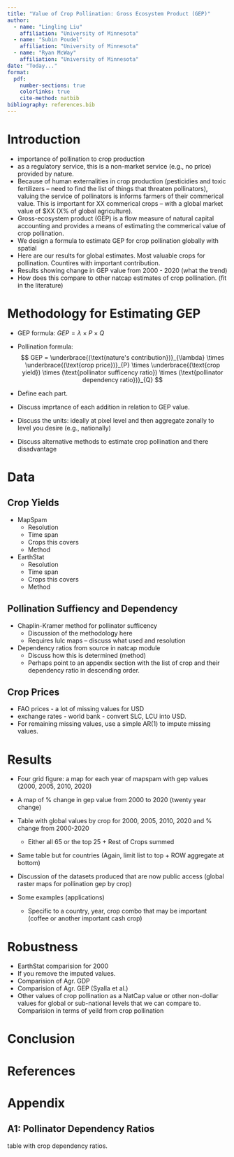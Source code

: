 ```yaml
---
title: "Value of Crop Pollination: Gross Ecosystem Product (GEP)"
author:
  - name: "Lingling Liu"
    affiliation: "University of Minnesota"
  - name: "Subin Poudel"
    affiliation: "University of Minnesota"
  - name: "Ryan McWay"
    affiliation: "University of Minnesota"
date: "Today..."
format:
  pdf:
    number-sections: true
    colorlinks: true
    cite-method: natbib
bibliography: references.bib
---
```



<!-- Section:
        Introduction-->
# Introduction
- importance of pollination to crop production
- as a regulatory service, this is a non-market service (e.g., no price) provided by nature. 
- Because of human externalities in crop production (pesticidies and toxic fertilizers -- need to find the list of things that threaten pollinators), valuing the service of pollinators is informs farmers of their commerical value. This is important for XX commerical crops -- with a global market value of $XX (X% of global agriculture).
- Gross-ecosystem product (GEP) is a flow measure of natural capital accounting and provides a means of estimating the commerical value of crop pollination. 
- We design a formula to estimate GEP for crop pollination globally with spatial 
- Here are our results for global estimates. Most valuable crops for pollination. Countires with important contribution. 
- Results showing change in GEP value from 2000 - 2020 (what the trend)
- How does this compare to other natcap estimates of crop pollination. (fit in the literature)

<!-- Section:
        Methods-->
# Methodology for Estimating GEP

- GEP formula: $GEP = \lambda \times P \times Q$
- Pollination formula: 
$$
    GEP = \underbrace{(\text{nature's contribution})}_{\lambda} \times \underbrace{(\text{crop price})}_{P} \times \underbrace{(\text{crop yield}) \times (\text{pollinator sufficency ratio}) \times (\text{pollinator dependency ratio})}_{Q}
$$

- Define each part. 
- Discuss imprtance of each addition in relation to GEP value. 
- Discuss the units: ideally at pixel level and then aggregate zonally to level you desire (e.g., nationally)
- Discuss alternative methods to estimate crop pollination and there disadvantage

<!-- Section:
        Data-->
# Data 

## Crop Yields
- MapSpam
    - Resolution
    - Time span
    - Crops this covers
    - Method
- EarthStat
    - Resolution
    - Time span
    - Crops this covers
    - Method

## Pollination Suffiency and Dependency
- Chaplin-Kramer method for pollinator sufficency 
    - Discussion of the methodology here
    - Requires lulc maps -- discuss what used and resolution 
- Dependency ratios from source in natcap module
    - Discuss how this is determined (method)
    - Perhaps point to an appendix section with the list of crop and their dependency ratio in descending order.

## Crop Prices
- FAO prices - a lot of missing values for USD
- exchange rates - world bank - convert SLC, LCU into USD.
- For remaining missing values, use a simple AR(1) to impute missing values. 

<!-- Section:
        Results-->
# Results
- Four grid figure: a map for each year of mapspam with gep values (2000, 2005, 2010, 2020)
- A map of % change in gep value from 2000 to 2020 (twenty year change)
- Table with global values by crop for 2000, 2005, 2010, 2020 and % change from 2000-2020 
    - Either all 65 or the top 25 + Rest of Crops summed
- Same table but for countries (Again, limit list to top + ROW aggregate at bottom)
- Discussion of the datasets produced that are now public access (global raster maps for pollination gep by crop)

- Some examples (applications)
    - Specific to a country, year, crop combo that may be important (coffee or another important cash crop)

<!-- Section:
        Robustness-->
# Robustness
- EarthStat comparision for 2000
- If you remove the imputed values. 
- Comparision of Agr. GDP
- Comparision of Agr. GEP (Syalla et al.)
- Other values of crop pollination as a NatCap value or other non-dollar values for global or sub-national levels that we can compare to. Comparision in terms of yeild from crop pollination

<!-- Section:
        Conclusion-->
# Conclusion 


<!-- Section:
        References-->
# References

::: {#refs}
:::

<!-- Section:
        Appendix-->

# Appendix

## A1: Pollinator Dependency Ratios

table with crop dependency ratios. 